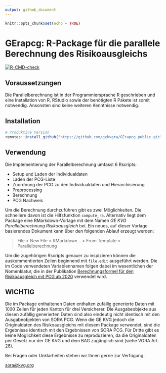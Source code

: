 ```yaml
---
output: github_document
---
```


```r
knitr::opts_chunk$set(echo = TRUE)
```

# GErapcg: R-Package für die parallele Berechnung des Risikoausgleichs

[![R-CMD-check](https://github.com/gekvgra/GErapcg_public/actions/workflows/R-CMD-check.yaml/badge.svg)](https://github.com/gekvgra/GErapcg_public/actions/workflows/R-CMD-check.yaml)

## Voraussetzungen

Die Parallelberechnung ist in der Programmiersprache R geschrieben und eine Installation von R, RStudio sowie der benötigten R Pakete ist somit notwendig. Ansonsten sind keine weiteren Kenntnisse notwendig.

## Installation

::: GErapcg-release
```r
# Produktive Version
remotes::install_github("https://github.com/gekvgra/GErapcg_public.git")
```
:::

## Verwendung

Die Implementierung der Parallelberechnung umfasst 6 Rscripts:

-   Setup und Laden der Individualdaten
-   Laden der PCG-Liste
-   Zuordnung der PCG zu den Individualdaten und Hierarchisierung
-   Preprocessing
-   Berechnung
-   PCG Nachweis

Um die Berechnung durchzuführen gibt es zwei Möglichkeiten. Die schnellere davon ist die Hilfsfunktion `compute_ra`. Alternativ liegt dem Package eine RMarkdown-Vorlage mit dem Namen *GE KVG Parallelberechnung Risikoausgleich* bei. Ein neues, auf dieser Vorlage basierendes Dokument kann über den folgenden Ablauf erzeugt werden:

> File \> New File \> RMarkdown... \> From Template \> Parallelberechnung

Um die zugehörigen Rscripts genauer zu inspizieren können die auskommentierten Zeilen beginnend mit `file.edit` ausgeführt werden. Die im Code verwendeten Variablennamen folgen dabei im wesentlichen der Nomenklatur, die in der Publikation [Berechnungsformel für den Risikoausgleich mit PCG ab 2020](https://www.bag.admin.ch/bag/de/home/versicherungen/krankenversicherung/krankenversicherung-versicherer-aufsicht/risikoausgleich.html) verwendet wird.

## WICHTIG

Die im Package enthaltenen Daten enthalten zufällig generierte Daten mit 1000 Zeilen für jeden Kanton für drei Versicherer. Die Ausgabeobjekte aus diesen zufällig generierten Daten sind also eindeutig nicht identisch mit den Ausgabeobjekten von SORA PCG. Wenn die GE KVG jedoch die Originaldaten des Risikoausgleichs mit diesem Package verwendet, sind die Ergebnisse identisch mit den Ergebnissen von SORA PCG. Für Dritte gibt es keine Möglichkeit diese Ergebnisse zu reproduzieren, da die Originaldaten per Gesetz nur der GE KVG und dem BAG zugänglich sind (siehe VORA Art. 26).

Bei Fragen oder Unklarheiten stehen wir Ihnen gerne zur Verfügung.

[sora\@kvg.org](mailto:sora@kvg.org){.email}

